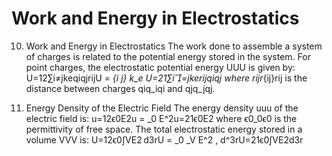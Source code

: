# Work and Energy in Electrostatics

10. Work and Energy in Electrostatics
The work done to assemble a system of charges is related to the potential energy stored in the system. For point charges, the electrostatic potential energy UUU is given by: U=12∑i≠jkeqiqjrijU = \frac{1}{2} \sum_{i \neq j} k_e \frac{q_i q_j}{r_{ij}}U=21∑i=jkerijqiqj where rijr_{ij}rij is the distance between charges qiq_iqi and qjq_jqj.

11. Energy Density of the Electric Field
The energy density uuu of the electric field is: u=12ϵ0E2u = \frac{1}{2} \epsilon_0 E^2u=21ϵ0E2 where ϵ0\epsilon_0ϵ0 is the permittivity of free space.
The total electrostatic energy stored in a volume VVV is: U=12ϵ0∫VE2 d3rU = \frac{1}{2} \epsilon_0 \int_V E^2 \, d^3rU=21ϵ0∫VE2d3r